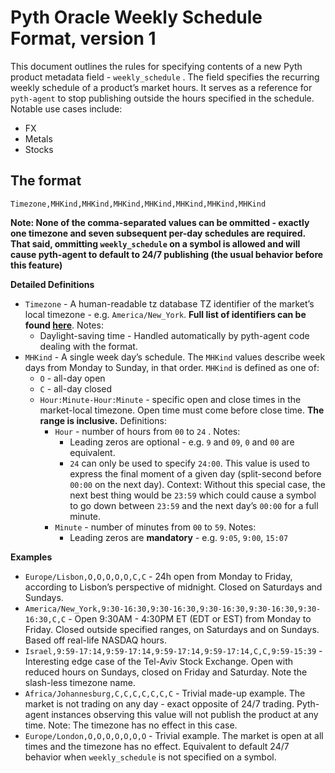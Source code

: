 # Pyth Oracle Weekly Schedule Format, version 1

This document outlines the rules for specifying contents of a new Pyth product metadata field - `weekly_schedule` . The field specifies the recurring weekly schedule of a product’s market hours. It serves as a reference for `pyth-agent` to stop publishing outside the hours specified in the schedule. Notable use cases include:

- FX
- Metals
- Stocks

## The format

```plain
Timezone,MHKind,MHKind,MHKind,MHKind,MHKind,MHKind,MHKind
```

**Note: None of the comma-separated values can be ommitted - exactly one timezone and seven subsequent per-day schedules are required. That said, ommitting `weekly_schedule` on a symbol is allowed and will cause pyth-agent to default to 24/7 publishing (the usual behavior before this feature)**

**Detailed Definitions**

- `Timezone` - A human-readable tz database TZ identifier of the market’s local timezone - e.g. `America/New_York`. **Full list of identifiers can be found [here](https://en.wikipedia.org/wiki/List_of_tz_database_time_zones)**. Notes:
  - Daylight-saving time - Handled automatically by pyth-agent code dealing with the format.
- `MHKind` - A single week day’s schedule. The `MHKind` values describe week days from Monday to Sunday, in that order. `MHKind` is defined as one of:
  - `O` - all-day open
  - `C` - all-day closed
  - `Hour:Minute-Hour:Minute` - specific open and close times in the market-local timezone. Open time must come before close time. **The range is inclusive.** Definitions:
    - `Hour` - number of hours from `00` to `24` . Notes:
      - Leading zeros are optional - e.g. `9` and `09`, `0` and `00` are equivalent.
      - `24` can only be used to specify `24:00`. This value is used to express the final moment of a given day (split-second before `00:00` on the next day). Context: Without this special case, the next best thing would be `23:59` which could cause a symbol to go down between `23:59` and the next day’s `00:00` for a full minute.
    - `Minute` - number of minutes from `00` to `59`. Notes:
      - Leading zeros are **mandatory** - e.g. `9:05`, `9:00`, `15:07`

**Examples**

- `Europe/Lisbon,O,O,O,O,O,C,C` - 24h open from Monday to Friday, according to Lisbon’s perspective of midnight. Closed on Saturdays and Sundays.
- `America/New_York,9:30-16:30,9:30-16:30,9:30-16:30,9:30-16:30,9:30-16:30,C,C` - Open 9:30AM - 4:30PM ET (EDT or EST) from Monday to Friday. Closed outside specified ranges, on Saturdays and on Sundays. Based off real-life NASDAQ hours.
- `Israel,9:59-17:14,9:59-17:14,9:59-17:14,9:59-17:14,C,C,9:59-15:39` - Interesting edge case of the Tel-Aviv Stock Exchange. Open with reduced hours on Sundays, closed on Friday and Saturday. Note the slash-less timezone name.
- `Africa/Johannesburg,C,C,C,C,C,C,C` - Trivial made-up example. The market is not trading on any day - exact opposite of 24/7 trading. Pyth-agent instances observing this value will not publish the product at any time. Note: The timezone has no effect in this case.
- `Europe/London,O,O,O,O,O,O,O` - Trivial example. The market is open at all times and the timezone has no effect. Equivalent to default 24/7 behavior when `weekly_schedule` is not specified on a symbol.
